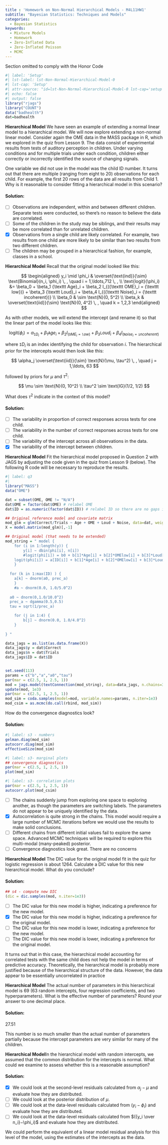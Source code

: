 ```yaml
---
title : 'Homework on Non-Normal Hierarchical Models - M4L11HW1'
subtitle: "Bayesian Statistics: Techniques and Models"
categories:
  - Bayesian Statistics
keywords:
  - Mixture Models
  - Homework
  - Zero-Inflated Data
  - Zero-Inflated Poisson
  - MCMC
---
```


::::: {.content-visible unless-profile="HC"}

::: {.callout-caution}
Section omitted to comply with the Honor Code
:::

:::::

::::: {.content-hidden unless-profile="HC"} 



\index{dataset!bad health}


```r
#| label: 'Setup'
#| lst-label: lst-Non-Normal-Hierarchical-Model-0
#| lst-cap: 'Setup'
#| attr-source: "id=lst-Non-Normal-Hierarchical-Model-0 lst-cap='setup'"
#| echo: false
#| output: false
library("rjags")
library("COUNT")
data("badhealth")
dat=badhealth
```

::: {#exr-Non-Normal-Hierarchical-Model-1}
[**Hierarchical Model**]{.column-margin} We have seen an example of extending a normal linear model to a hierarchical model. We will now explore extending a non-normal linear model. Consider again the OME data in the MASS package in R, which we explored in the quiz from Lesson 9. The data consist of experimental results from tests of auditory perception in children. Under varying conditions and for multiple trials under each condition, children either correctly or incorrectly identified the source of changing signals.

One variable we did not use in the model was the child ID number. It turns out that there are multiple (ranging from eight to 20) observations for each child. For example, the first 20 rows of the data are all results from Child 1. Why is it reasonable to consider fitting a hierarchical model in this scenario?
:::

::: {.solution .callout-tip collapse="true"}
#### Solution:

-   [ ] Observations are independent, within and between different children. Separate tests were conducted, so there's no reason to believe the data are correlated.
-   [ ] Some of the children in the study may be siblings, and their results may be more correlated than for unrelated children.
-   [x] Observations from a single child are likely correlated. For example, two results from one child are more likely to be similar than two results from two different children.
-   [ ] The children may be grouped in a hierarchical fashion, for example, classes in a school.
:::

::: {#exr-Non-Normal-Hierarchical-Model-2}
[**Hierarchical Model**]{.column-margin} Recall that the original model looked like this:

$$
\begin{aligned}
y_i \mid \phi_i  & \overset{\text{ind}}{\sim} \text{Binomial}(n_i, \phi_i) \, , \quad i = 1,\ldots,712 \, , 
\\ \text{logit}(\phi_i) &= \beta_0 + \beta_1 {\texttt Age}_i + \beta_2 I_{({\texttt OME}_i = {\texttt low})} + \beta_3 {\texttt Loud}_i + \beta_4 I_{({\texttt Noise}_i = {\texttt incoherent})} 
\\ \beta_0   & \sim \text{N}(0, 5^2) 
\\  \beta_k  & \overset{\text{iid}}{\sim} \text{N}(0, 4^2) \, , \quad k = 1,2,3
\end{aligned}
$$

As with other models, we will extend the intercept (and rename it) so that the linear part of the model looks like this:

$$
\text{logit}(\phi_i) = \alpha_{{\texttt ID}_i} + \beta_1 {\texttt Age}_i + \beta_2 I_{({\texttt OME}_i = {\texttt low})} + \beta_3 {\texttt Loud}_i + \beta_4 I_{({\texttt Noise}_i = {\texttt incoherent})}
$$

where ${\texttt ID}_i$ is an index identifying the child for observation $i.$ The hierarchical prior for the intercepts would then look like this:

$$
\alpha_j \overset{\text{iid}}{\sim} \text{N}(\mu, \tau^2) \, , \quad j = 1,\ldots, 63
$$ 

followed by priors for $\mu$ and $\tau^2$:

$$
\mu \sim \text{N}(0, 10^2) \\ \tau^2 \sim \text{IG}(1/2, 1/2)
$$

What does $\tau^2$ indicate in the context of this model?
:::

::: {.solution .callout-tip collapse="true"}
#### Solution:

-   [ ] The variability in proportion of correct responses across tests for one child.
-   [ ] The variability in the number of correct responses across tests for one child.
-   [ ] The variability of the intercept across all observations in the data.
-   [x] The variability of the intercept between children.
:::

::: {#exr-Non-Normal-Hierarchical-Model-3}

[**Hierarchical Model**]{.column-margin} Fit the hierarchical model proposed in Question 2 with JAGS by adjusting the code given in the quiz from Lesson 9 (below). The following R code will be necessary to reproduce the results.
\index{dataset!OME}


```r
#| label: q3
#| 
library("MASS")
data("OME")

dat = subset(OME, OME != "N/A")
dat$OME = factor(dat$OME) # relabel OME
dat$ID = as.numeric(factor(dat$ID)) # relabel ID so there are no gaps in numbers (they now go from 1 to 63)

## Original reference model and covariate matrix
mod_glm = glm(Correct/Trials ~ Age + OME + Loud + Noise, data=dat, weights=Trials, family="binomial")
X = model.matrix(mod_glm)[,-1]

## Original model (that needs to be extended)
mod_string = " model {
	for (i in 1:length(y)) {
		y[i] ~ dbin(phi[i], n[i])
		#logit(phi[i]) = b0 + b[1]*Age[i] + b[2]*OMElow[i] + b[3]*Loud[i] + b[4]*Noiseincoherent[i]
    logit(phi[i]) = a[ID[i]] + b[1]*Age[i] + b[2]*OMElow[i] + b[3]*Loud[i] + b[4]*Noiseincoherent[i]
	}
	
  for (k in 1:max(ID) ) {
    a[k] ~ dnorm(a0, prec_a)
	}
	#a ~ dnorm(0.0, 1.0/5.0^2)
  
  a0 ~ dnorm(0,1.0/10.0^2)
  prec_a ~ dgamma(0.5,0.5)
  tau = sqrt(1/prec_a)

	for (j in 1:4) {
		b[j] ~ dnorm(0.0, 1.0/4.0^2)
	}
	
} "

data_jags = as.list(as.data.frame(X))
data_jags$y = dat$Correct
data_jags$n = dat$Trials
data_jags$ID = dat$ID


set.seed(113)
params = c("b","a","a0","tau")
par(mar = c(2.5, 1, 2.5, 1))
mod = jags.model(textConnection(mod_string), data=data_jags, n.chains=3)
update(mod, 1e3)
par(mar = c(2.5, 1, 2.5, 1))
mod_sim = coda.samples(model=mod, variable.names=params, n.iter=1e3)
mod_csim = as.mcmc(do.call(rbind, mod_sim))
```

How do the convergence diagnostics look?
:::

::: {.solution .callout-tip collapse="true"}
#### Solution:

```r
#| label: s3 - numbers
gelman.diag(mod_sim)
autocorr.diag(mod_sim)
effectiveSize(mod_sim)
```

```r
#| label: s3- marginal plots
## convergence diagnostics
par(mar = c(2.5, 1, 2.5, 1))
plot(mod_sim)
```

```r
#| label: s3- correlation plots
par(mar = c(2.5, 1, 2.5, 1))
autocorr.plot(mod_csim)
```

-   [ ] The chains suddenly jump from exploring one space to exploring another, as though the parameters are switching labels. The parameters do not appear to be uniquely identified by the data.
-   [x] Autocorrelation is quite strong in the chains. This model would require a large number of MCMC iterations before we would use the results to make solid conclusions.
-   [ ] Different chains from different initial values fail to explore the same space. Advanced MCMC techniques will be required to explore this multi-modal (many-peaked) posterior.
-   [ ] Convergence diagnostics look great. There are no concerns
:::

\index{Deviance information criterion}

::: {#exr-Non-Normal-Hierarchical-Model-4}
[**Hierarchical Model**]{.column-margin} The DIC value for the original model fit in the quiz for logistic regression is about 1264. Calculate a DIC value for this new hierarchical model. What do you conclude?
:::

::: {.solution .callout-tip collapse="true"}
#### Solution:

```r
## s4 - compute new DIC
(dic = dic.samples(mod, n.iter=1e3))
```

-   [ ] The DIC value for this new model is higher, indicating a preference for the new model.
-   [x] The DIC value for this new model is higher, indicating a preference for the original model.
-   [ ] The DIC value for this new model is lower, indicating a preference for the new model.
-   [ ] The DIC value for this new model is lower, indicating a preference for the original model.

It turns out that in this case, the hierarchical model accounting for correlated tests with the same child does not help the model in terms of predictive accuracy. Theoretically, the hierarchical model is probably more justified because of the hierarchical structure of the data. However, the data appear to be essentially uncorrelated in practice
:::

::: {#exr-Non-Normal-Hierarchical-Model-5}
[**Hierarchical Model**]{.column-margin} The actual number of parameters in this hierarchical model is 69 (63 random intercepts, four regression coefficients, and two hyperparameters). What is the effective number of parameters? Round your answer to one decimal place.
:::

::: {.solution .callout-tip collapse="true"}
#### Solution:

27.51

This number is so much smaller than the actual number of parameters partially because the intercept parameters are very similar for many of the children.
:::

::: {#exr-Non-Normal-Hierarchical-Model-6}
[**Hierarchical Model**]{.column-margin}In the hierarchical model with random intercepts, we assumed that the common distribution for the intercepts is normal. What could we examine to assess whether this is a reasonable assumption?
:::

::: {.solution .callout-tip collapse="true"}
#### Solution:

-   [x] We could look at the second-level residuals calculated from $\alpha_j − \mu$ and evaluate how they are distributed.
-   [ ] We could look at the posterior distribution of $\mu$.
-   [ ] We could look at the data-level residuals calculated from $(y_i−\phi_i)$ and evaluate how they are distributed.
-   [ ] We could look at the data-level residuals calculated from $({y_i \over n_i}−\phi_i)$ and evaluate how they are distributed.

We could perform the equivalent of a linear model residual analysis for this level of the model, using the estimates of the intercepts as the data.
:::

:::::

